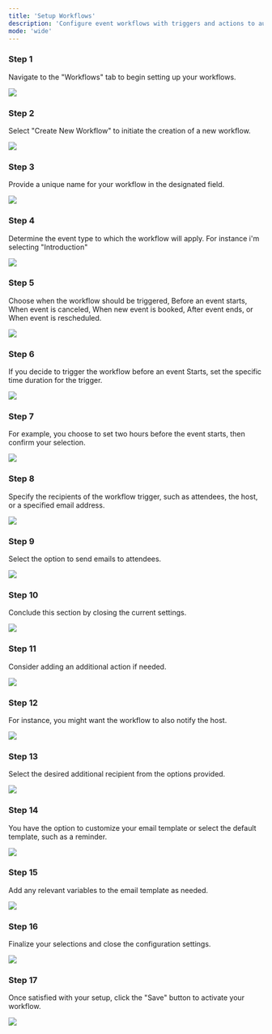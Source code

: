 ```yaml
---
title: 'Setup Workflows'
description: 'Configure event workflows with triggers and actions to automate notifications seamlessly.'
mode: 'wide'
---
```


### Step 1

Navigate to the "Workflows" tab to begin setting up your workflows.

<Frame><img src="/images/Workflow/image1.jpg" /></Frame>

### Step 2

Select "Create New Workflow" to initiate the creation of a new workflow.

<Frame><img src="/images/Workflow/image2.jpg" /></Frame>

### Step 3

Provide a unique name for your workflow in the designated field.

<Frame><img src="/images/Workflow/image3.jpg" /></Frame>

### Step 4

Determine the event type to which the workflow will apply. For instance i'm selecting "Introduction"

<Frame><img src="/images/Workflow/image4.jpg" /></Frame>

### Step 5

Choose when the workflow should be triggered, Before an event starts, When event is canceled, When new event is booked, After event ends, or When event is rescheduled.

<Frame><img src="/images/Workflow/image5.jpg" /></Frame>

### Step 6

If you decide to trigger the workflow before an event Starts, set the specific time duration for the trigger.

<Frame><img src="/images/Workflow/image6.jpg" /></Frame>

### Step 7

For example, you choose to set two hours before the event starts, then confirm your selection.

<Frame><img src="/images/Workflow/image7.jpg" /></Frame>

### Step 8

Specify the recipients of the workflow trigger, such as attendees, the host, or a specified email address.

<Frame><img src="/images/Workflow/image8.jpg" /></Frame>

### Step 9

Select the option to send emails to attendees.

<Frame><img src="/images/Workflow/image9.jpg" /></Frame>

### Step 10

Conclude this section by closing the current settings.

<Frame><img src="/images/Workflow/image10.jpg" /></Frame>

### Step 11

Consider adding an additional action if needed.

<Frame><img src="/images/Workflow/image11.jpg" /></Frame>

### Step 12

For instance, you might want the workflow to also notify the host.

<Frame><img src="/images/Workflow/image12.jpg" /></Frame>

### Step 13

Select the desired additional recipient from the options provided.

<Frame><img src="/images/Workflow/image13.jpg" /></Frame>

### Step 14

You have the option to customize your email template or select the default template, such as a reminder.

<Frame><img src="/images/Workflow/image14.jpg" /></Frame>

### Step 15

Add any relevant variables to the email template as needed.

<Frame><img src="/images/Workflow/image15.jpg" /></Frame>

### Step 16

Finalize your selections and close the configuration settings.

<Frame><img src="/images/Workflow/image16.jpg" /></Frame>

### Step 17

Once satisfied with your setup, click the "Save" button to activate your workflow.

<Frame><img src="/images/Workflow/image17.jpg" /></Frame>


